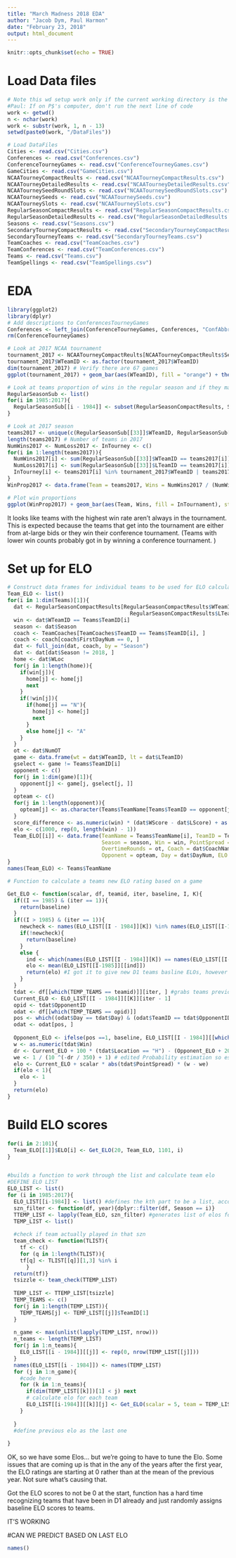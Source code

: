 ```yaml
---
title: "March Madness 2018 EDA"
author: "Jacob Dym, Paul Harmon"
date: "February 23, 2018"
output: html_document
---
```


```r
knitr::opts_chunk$set(echo = TRUE)
```

# Load Data files
```r
# Note this wd setup work only if the current working directory is the MARCHMADNESS folder
#Paul: If on P$'s computer, don't run the next line of code
work <- getwd()
n <- nchar(work)
work <- substr(work, 1, n - 13)
setwd(paste0(work, "/DataFiles"))

# Load DataFiles
Cities <- read.csv("Cities.csv")
Conferences <- read.csv("Conferences.csv")
ConferenceTourneyGames <- read.csv("ConferenceTourneyGames.csv")
GameCities <- read.csv("GameCities.csv")
NCAATourneyCompactReults <- read.csv("NCAATourneyCompactResults.csv")
NCAATourneyDetailedResults <- read.csv("NCAATourneyDetailedResults.csv")
NCAATourneySeedRoundSlots <- read.csv("NCAATourneySeedRoundSlots.csv")
NCAATourneySeeds <- read.csv("NCAATourneySeeds.csv")
NCAATourneySlots <- read.csv("NCAATourneySlots.csv")
RegularSeasonCompactResults <- read.csv("RegularSeasonCompactResults.csv")
RegularSeasonDetailedResults <- read.csv("RegularSeasonDetailedResults.csv")
Seasons <- read.csv("Seasons.csv")
SecondaryTourneyCompactResults <- read.csv("SecondaryTourneyCompactResults.csv")
SecondaryTourneyTeams <- read.csv("SecondaryTourneyTeams.csv")
TeamCoaches <- read.csv("TeamCoaches.csv")
TeamConferences <- read.csv("TeamConferences.csv")
Teams <- read.csv("Teams.csv")
TeamSpellings <- read.csv("TeamSpellings.csv")
```

# EDA
```r
library(ggplot2)
library(dplyr)
# Add descriptions to ConferencesTourneyGames
Conferences <- left_join(ConferenceTourneyGames, Conferences, "ConfAbbrev")
rm(ConferenceTourneyGames)

# Look at 2017 NCAA tournament
tournament_2017 <- NCAATourneyCompactReults[NCAATourneyCompactReults$Season == 2017, ]
tournament_2017$WTeamID <- as.factor(tournament_2017$WTeamID)
dim(tournament_2017) # Verify there are 67 games
ggplot(tournament_2017) + geom_bar(aes(WTeamID), fill = "orange") + theme_bw() # Verify the number of wins (6-7 for first place)

# Look at teams proportion of wins in the regular season and if they make it to the tournament
RegularSeasonSub <- list()
for(i in 1985:2017){
  RegularSeasonSub[[i - 1984]] <- subset(RegularSeasonCompactResults, Season == i)
}

# Look at 2017 season
teams2017 <- unique(c(RegularSeasonSub[[33]]$WTeamID, RegularSeasonSub[[33]]$LTeamID))
length(teams2017) # Number of teams in 2017
NumWins2017 <- NumLoss2017 <- InTourney <- c()
for(i in 1:length(teams2017)){
  NumWins2017[i] <- sum(RegularSeasonSub[[33]]$WTeamID == teams2017[i])
  NumLoss2017[i] <- sum(RegularSeasonSub[[33]]$LTeamID == teams2017[i])
  InTourney[i] <- teams2017[i] %in% tournament_2017$WTeamID | teams2017[i] %in% tournament_2017$LTeamID
}
WinProp2017 <- data.frame(Team = teams2017, Wins = NumWins2017 / (NumWins2017 + NumLoss2017), InTournament = InTourney)

# Plot win proportions
ggplot(WinProp2017) + geom_bar(aes(Team, Wins, fill = InTournament), stat = "identity") + theme_bw()
```
It looks like teams with the highest win rate aren't always in the tournament. This is expected because the teams that get into the tournament are either from at-large bids or they win their conference tournament. (Teams with lower win counts probably got in by winning a conference tournament. )

# Set up for ELO
```r
# Construct data frames for individual teams to be used for ELO calculations
Team_ELO <- list()
for(i in 1:dim(Teams)[1]){
  dat <- RegularSeasonCompactResults[RegularSeasonCompactResults$WTeamID == Teams$TeamID[i] |
                                       RegularSeasonCompactResults$LTeamID == Teams$TeamID[i], ]
  win <- dat$WTeamID == Teams$TeamID[i]
  season <- dat$Season
  coach <- TeamCoaches[TeamCoaches$TeamID == Teams$TeamID[i], ]
  coach <- coach[coach$FirstDayNum == 0, ]
  dat <- full_join(dat, coach, by = "Season")
  dat <- dat[dat$Season != 2018, ]
  home <- dat$WLoc
  for(j in 1:length(home)){
    if(win[j]){
      home[j] <- home[j]
      next
    }
    if(!win[j]){
      if(home[j] == "N"){
        home[j] <- home[j]
        next
      }
      else home[j] <- "A"
    }
  }
  ot <- dat$NumOT
  game <- data.frame(wt = dat$WTeamID, lt = dat$LTeamID)
  gselect <- game != Teams$TeamID[i]
  opponent <- c()
  for(j in 1:dim(game)[1]){
    opponent[j] <- game[j, gselect[j, ]] 
  }
  opteam <- c()
  for(j in 1:length(opponent)){
    opteam[j] <- as.character(Teams$TeamName[Teams$TeamID == opponent[j]])
  }
  score_difference <- as.numeric(win) * (dat$WScore - dat$LScore) + as.numeric(!win) * (dat$LScore - dat$WScore)
  elo <- c(1000, rep(0, length(win) - 1))
  Team_ELO[[i]] <- data.frame(TeamName = Teams$TeamName[i], TeamID = Teams$TeamID[i], 
                              Season = season, Win = win, PointSpread = score_difference, Location = home,
                              OvertimeRounds = ot, Coach = dat$CoachName, OpponentID = opponent, 
                              Opponent = opteam, Day = dat$DayNum, ELO = elo) 
}
names(Team_ELO) <- Teams$TeamName

# Function to calculate a teams new ELO rating based on a game

Get_ELO <- function(scalar, df, teamid, iter, baseline, I, K){
  if((I == 1985) & (iter == 1)){
    return(baseline)
  }
  if((I > 1985) & (iter == 1)){
    newcheck <- names(ELO_LIST[[I - 1984]][K]) %in% names(ELO_LIST[[I-1985]])
    if(!newcheck){
      return(baseline) 
    }
    else {
      ind <- which(names(ELO_LIST[[I - 1984]][K]) == names(ELO_LIST[[I-1985]]))
      elo <- mean(ELO_LIST[[I-1985]][[ind]])
      return(elo) #I got it to give new D1 teams basline ELOs, however it has a hard time recognizing old vs new D1 teams
    }
  }
  tdat <- df[[which(TEMP_TEAMS == teamid)]][iter, ] #grabs teams previous elo
  Current_ELO <- ELO_LIST[[I - 1984]][[K]][iter - 1]
  opid <- tdat$OpponentID
  odat <- df[[which(TEMP_TEAMS == opid)]]
  pos <- which((odat$Day == tdat$Day) & (odat$TeamID == tdat$OpponentID) & (odat$Season == tdat$Season))
  odat <- odat[pos, ]
  
  Opponent_ELO <- ifelse(pos ==1, baseline, ELO_LIST[[I - 1984]][[which(TEMP_TEAMS == opid)]][pos - 1]) #finds the right row, then uses the previous row's elo score
  w <- as.numeric(tdat$Win)
  dr <- Current_ELO + 100 * (tdat$Location == "H") - (Opponent_ELO + 200 * (odat$Location == "H"))
  we <- 1 / (10 ^(-dr / 350) + 1) # edited Probability estimation so estimated probabilities had a better range
  elo <- Current_ELO + scalar * abs(tdat$PointSpread) * (w - we)
  if(elo < 1){
    elo <- 1 
  }
  return(elo)
}
```

# Build ELO scores
```r
for(i in 2:101){
  Team_ELO[[1]]$ELO[i] <- Get_ELO(20, Team_ELO, 1101, i)
}


#builds a function to work through the list and calculate team elo
#DEFINE ELO LIST
ELO_LIST <- list()
for (i in 1985:2017){
  ELO_LIST[[i-1984]] <- list() #defines the kth part to be a list, according to Dr. Dym
  szn_filter <- function(df, year){dplyr::filter(df, Season == i)}
  TTEMP_LIST <- lapply(Team_ELO, szn_filter) #generates list of elos for that given year
  TEMP_LIST <- list()
  
  #check if team actually played in that szn
  team_check <- function(TLIST){
    tf <- c()
    for (q in 1:length(TLIST)){
    tf[q] <- TLIST[[q]][1,3] %in% i
      }
  return(tf)}
  tsizzle <- team_check(TTEMP_LIST)
 
  TEMP_LIST <- TTEMP_LIST[tsizzle]
  TEMP_TEAMS <- c()
  for(j in 1:length(TEMP_LIST)){
    TEMP_TEAMS[j] <- TEMP_LIST[[j]]$TeamID[1] 
  }
  
  n_game <- max(unlist(lapply(TEMP_LIST, nrow)))
  n_teams <- length(TEMP_LIST)
  for(j in 1:n_teams){
    ELO_LIST[[i - 1984]][[j]] <- rep(0, nrow(TEMP_LIST[[j]]))
  }
  names(ELO_LIST[[i - 1984]]) <- names(TEMP_LIST)
  for (j in 1:n_game){
    #code here 
    for (k in 1:n_teams){
      if(dim(TEMP_LIST[[k]])[1] < j) next
      # calculate elo for each team 
      ELO_LIST[[i-1984]][[k]][j] <- Get_ELO(scalar = 5, team = TEMP_LIST[[k]]$TeamID[1], df = TEMP_LIST, iter = j, baseline = 5000, I = i, K = k)
    }
    
  }
  #define previous elo as the last one
  
}
```

OK, so we have some Elos... but we're going to have to tune the Elo. Some issues that are coming up is that in the any of the years after the first year, the ELO ratings are starting at 0 rather than at the mean of the previous year. Not sure what's causing that.

Got the ELO scores to not be 0 at the start, function has a hard time recognizing teams that have been in D1 already and just randomly assigns baseline ELO scores to teams. 

IT'S WORKING


#CAN WE PREDICT BASED ON LAST ELO
```r
names()



```








